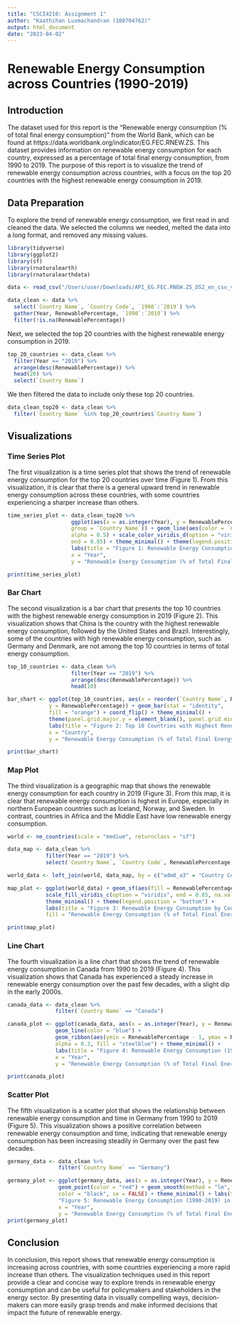 ```yaml
---
title: "CSCI4210: Assignment 1"
author: "Kaathihan Luxmachandran (100704762)"
output: html_document
date: "2023-04-02"
---
```


# Renewable Energy Consumption across Countries (1990-2019)

## Introduction
The dataset used for this report is the "Renewable energy consumption (% of total final energy consumption)" from the World Bank, which can be found at https://data.worldbank.org/indicator/EG.FEC.RNEW.ZS. This dataset provides information on renewable energy consumption for each country, expressed as a percentage of total final energy consumption, from 1990 to 2019. The purpose of this report is to visualize the trend of renewable energy consumption across countries, with a focus on the top 20 countries with the highest renewable energy consumption in 2019.

## Data Preparation
To explore the trend of renewable energy consumption, we first read in and cleaned the data. We selected the columns we needed, melted the data into a long format, and removed any missing values.

```r
library(tidyverse)
library(ggplot2)
library(sf)
library(rnaturalearth)
library(rnaturalearthdata)

data <- read_csv("/Users/user/Downloads/API_EG.FEC.RNEW.ZS_DS2_en_csv_v2_5359592.csv", skip = 4)

data_clean <- data %>%
  select(`Country Name`, `Country Code`, `1990`:`2019`) %>%
  gather(Year, RenewablePercentage, `1990`:`2019`) %>%
  filter(!is.na(RenewablePercentage))
```

Next, we selected the top 20 countries with the highest renewable energy consumption in 2019.

```r
top_20_countries <- data_clean %>%
  filter(Year == "2019") %>%
  arrange(desc(RenewablePercentage)) %>%
  head(20) %>%
  select(`Country Name`)
```

We then filtered the data to include only these top 20 countries.

```r
data_clean_top20 <- data_clean %>%
  filter(`Country Name` %in% top_20_countries$`Country Name`)
```

## Visualizations
### Time Series Plot

The first visualization is a time series plot that shows the trend of renewable energy consumption for the top 20 countries over time (Figure 1). From this visualization, it is clear that there is a general upward trend in renewable energy consumption across these countries, with some countries experiencing a sharper increase than others.

```r
time_series_plot <- data_clean_top20 %>%
                    ggplot(aes(x = as.integer(Year), y = RenewablePercentage, 
                    group = `Country Name`)) + geom_line(aes(color = `Country Name`), 
                    alpha = 0.5) + scale_color_viridis_d(option = "viridis", 
                    end = 0.85) + theme_minimal() + theme(legend.position = "right") +
                    labs(title = "Figure 1: Renewable Energy Consumption (1990-2019) for Top 20 Countries",
                    x = "Year",
                    y = "Renewable Energy Consumption (% of Total Final Energy Consumption)")

print(time_series_plot)
```

### Bar Chart
The second visualization is a bar chart that presents the top 10 countries with the highest renewable energy consumption in 2019 (Figure 2). This visualization shows that China is the country with the highest renewable energy consumption, followed by the United States and Brazil. Interestingly, some of the countries with high renewable energy consumption, such as Germany and Denmark, are not among the top 10 countries in terms of total energy consumption.

```r
top_10_countries <- data_clean %>%
                    filter(Year == "2019") %>%
                    arrange(desc(RenewablePercentage)) %>%
                    head(10)

bar_chart <- ggplot(top_10_countries, aes(x = reorder(`Country Name`, RenewablePercentage), 
             y = RenewablePercentage)) + geom_bar(stat = "identity", 
             fill = "orange") + coord_flip() + theme_minimal() +
             theme(panel.grid.major.y = element_blank(), panel.grid.minor.y = element_blank()) +
             labs(title = "Figure 2: Top 10 Countries with Highest Renewable Energy Consumption in 2019",
             x = "Country",
             y = "Renewable Energy Consumption (% of Total Final Energy Consumption)")

print(bar_chart)
```

### Map Plot
The third visualization is a geographic map that shows the renewable energy consumption for each country in 2019 (Figure 3). From this map, it is clear that renewable energy consumption is highest in Europe, especially in northern European countries such as Iceland, Norway, and Sweden. In contrast, countries in Africa and the Middle East have low renewable energy consumption.

```r
world <- ne_countries(scale = "medium", returnclass = "sf")

data_map <- data_clean %>%
            filter(Year == "2019") %>%
            select(`Country Name`, `Country Code`, RenewablePercentage)

world_data <- left_join(world, data_map, by = c("adm0_a3" = "Country Code"))

map_plot <- ggplot(world_data) + geom_sf(aes(fill = RenewablePercentage)) +
            scale_fill_viridis_c(option = "viridis", end = 0.85, na.value = "gray") +
            theme_minimal() + theme(legend.position = "bottom") +
            labs(title = "Figure 3: Renewable Energy Consumption by Country in 2019",
            fill = "Renewable Energy Consumption (% of Total Final Energy Consumption)")

print(map_plot)
```

### Line Chart
The fourth visualization is a line chart that shows the trend of renewable energy consumption in Canada from 1990 to 2019 (Figure 4). This visualization shows that Canada has experienced a steady increase in renewable energy consumption over the past few decades, with a slight dip in the early 2000s.

```r
canada_data <- data_clean %>%
               filter(`Country Name` == "Canada")

canada_plot <- ggplot(canada_data, aes(x = as.integer(Year), y = RenewablePercentage)) +
               geom_line(color = "blue") + 
               geom_ribbon(aes(ymin = RenewablePercentage - 1, ymax = RenewablePercentage + 1), 
               alpha = 0.3, fill = "steelblue") + theme_minimal() +
               labs(title = "Figure 4: Renewable Energy Consumption (1990-2019) in Canada",
               x = "Year",
               y = "Renewable Energy Consumption (% of Total Final Energy Consumption)")

print(canada_plot)
```

### Scatter Plot
The fifth visualization is a scatter plot that shows the relationship between renewable energy consumption and time in Germany from 1990 to 2019 (Figure 5). This visualization shows a positive correlation between renewable energy consumption and time, indicating that renewable energy consumption has been increasing steadily in Germany over the past few decades.

```r
germany_data <- data_clean %>%
                filter(`Country Name` == "Germany")

germany_plot <- ggplot(germany_data, aes(x = as.integer(Year), y = RenewablePercentage)) + 
                geom_point(color = "red") + geom_smooth(method = "lm",formula = y ~ x,
                color = "black", se = FALSE) + theme_minimal() + labs(title = 
                "Figure 5: Renewable Energy Consumption (1990-2019) in Germany",
                x = "Year",
                y = "Renewable Energy Consumption (% of Total Final Energy Consumption)")
print(germany_plot)
```

## Conclusion
In conclusion, this report shows that renewable energy consumption is increasing across countries, with some countries experiencing a more rapid increase than others. The visualization techniques used in this report provide a clear and concise way to explore trends in renewable energy consumption and can be useful for policymakers and stakeholders in the energy sector. By presenting data in visually compelling ways, decision-makers can more easily grasp trends and make informed decisions that impact the future of renewable energy.
